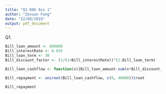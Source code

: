 ```yaml
---
title: "Q1-886 Ass 1"
author: "Zexuan Fang"
date: "22/08/2019"
output: pdf_document
---
```

Q1.
```r
Bill_loan_amount <- 600000
Bill_interestRate <- 0.035
Bill_loan_term <- 30
Bill_discount_factor <- (1/(1+Bill_interestRate))^(1:Bill_loan_term)

Bill_loan_cashflow <- function(x){Bill_loan_amount-sum(x*Bill_discount_factor)}

Bill_repayment <- uniroot(Bill_loan_cashflow, c(0, 40000))$root

Bill_repayment
```